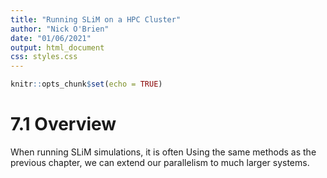 ```yaml
---
title: "Running SLiM on a HPC Cluster"
author: "Nick O'Brien"
date: "01/06/2021"
output: html_document
css: styles.css
---
```


```r
knitr::opts_chunk$set(echo = TRUE)
```

# 7.1 Overview

When running SLiM simulations, it is often
Using the same methods as the previous chapter, we can extend our parallelism to much larger systems.

